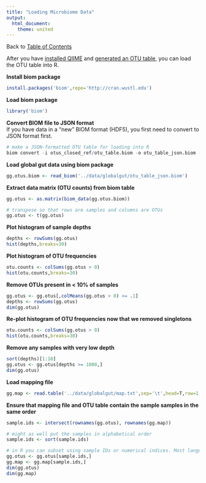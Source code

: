 ```yaml
---
title: "Loading Microbiome Data"
output:
  html_document:
    theme: united
---
```

Back to [Table of Contents](index.html)  

After you have [installed QIIME](01.installing.qiime.html) and [generated an OTU table](02.first.steps.with.qiime.html), you can load the OTU table into R.

**Install biom package**
```r
install.packages('biom',repo='http://cran.wustl.edu')
```

**Load biom package**
```r
library('biom')
```

**Convert BIOM file to JSON format**  
If you have data in a "new" BIOM format (HDF5), you first need to convert to JSON format first.  
```r
# make a JSON-formatted OTU table for loading into R
biom convert -i otus_closed_ref/otu_table.biom -o otu_table_json.biom --to-json
```

**Load global gut data using biom package**
```r
gg.otus.biom <- read_biom('../data/globalgut/otu_table_json.biom')
```

**Extract data matrix (OTU counts) from biom table**
```r
gg.otus <- as.matrix(biom_data(gg.otus.biom))

# transpose so that rows are samples and columns are OTUs
gg.otus <- t(gg.otus)
```

**Plot histogram of sample depths**
```r
depths <- rowSums(gg.otus)
hist(depths,breaks=30)
```

**Plot histogram of OTU frequencies**
```r
otu.counts <- colSums(gg.otus > 0)
hist(otu.counts,breaks=30)
```

**Remove OTUs present in < 10% of samples**
```r
gg.otus <- gg.otus[,colMeans(gg.otus > 0) >= .1]
depths <- rowSums(gg.otus)
dim(gg.otus)
```

**Re-plot histogram of OTU frequencies now that we removed singletons**
```r
otu.counts <- colSums(gg.otus > 0)
hist(otu.counts,breaks=30)
```

**Remove any samples with very low depth**
```r
sort(depths)[1:10]
gg.otus <- gg.otus[depths >= 1000,]
dim(gg.otus)
```

**Load mapping file**
```r
gg.map <- read.table('../data/globalgut/map.txt',sep='\t',head=T,row=1,check=F,comment='')

```

**Ensure that mapping file and OTU table contain the sample samples in the same order**
```r
sample.ids <- intersect(rownames(gg.otus), rownames(gg.map))

# might as well put the samples in alphabetical order
sample.ids <- sort(sample.ids)

# in R you can subset using sample IDs or numerical indices. Most languages only use indices.
gg.otus <- gg.otus[sample.ids,]
gg.map <- gg.map[sample.ids,]
dim(gg.otus)
dim(gg.map)
```